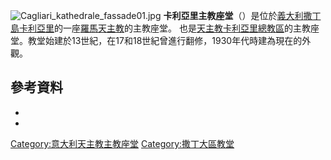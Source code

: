 [[File:Cagliari_kathedrale_fassade01.jpg|right]]
'''卡利亞里主教座堂'''（{{lang-it|Duomo di Cagliari, Cattedrale di Santa Maria e Santa Cecilia}}）是位於[[義大利|義大利]][[撒丁島|撒丁島]][[卡利亞里|卡利亞里]]的一座[[羅馬天主教|羅馬天主教]]的主教座堂。 也是[[天主教卡利亞里總教區|天主教卡利亞里總教區]]的主教座堂。教堂始建於13世紀，在17和18世紀曾進行翻修，1930年代時建為現在的外觀。

==參考資料==
{{commonscat|Duomo (Cagliari)}}
*{{cite book|first=Antioco| last=Piseddu|title=Le chiese di Cagliari|location=Cagliari|publisher=Zonza Editori|year=2000|isbn= 88-8470-030-2}}
*{{cite book|first=Roberto|last= Coroneo|title= Architettura Romanica dalla metà del Mille al primo '300|location= Nuoro|publisher= Ilisso|year=1993|isbn=88-85098-24-X}}

{{coord|39|13|08|N|9|07|02|E|type:landmark_source:kolossus-itwiki|display=title}}

{{意大利天主教主教座堂}}

[[Category:意大利天主教主教座堂|Category:意大利天主教主教座堂]]
[[Category:撒丁大區教堂|Category:撒丁大區教堂]]